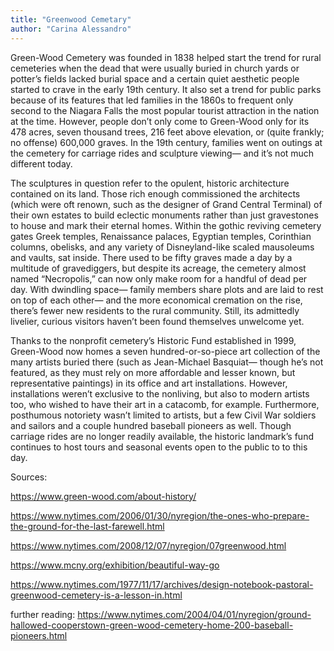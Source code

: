 ```yaml
---
title: "Greenwood Cemetary"
author: "Carina Alessandro"
---
```


Green-Wood Cemetery was founded in 1838 helped start the trend for rural cemeteries when the dead that were usually buried in church yards or potter’s fields lacked burial space and a certain quiet aesthetic people started to crave in the early 19th century. It also set a trend for public parks because of its features that led families in the 1860s to frequent only second to the Niagara Falls the most popular tourist attraction in the nation at the time.
However, people don’t only come to Green-Wood only for its 478 acres, seven thousand trees, 216 feet above elevation, or (quite frankly; no offense) 600,000 graves. In the 19th century, families went on outings at the cemetery for carriage rides and sculpture viewing— and it’s not much different today.

The sculptures in question refer to the opulent, historic architecture contained on its land. Those rich enough commissioned the architects (which were oft renown, such as the designer of Grand Central Terminal) of their own estates to build eclectic monuments rather than just gravestones to house and mark their eternal homes. Within the gothic reviving cemetery gates Greek temples, Renaissance palaces, Egyptian temples, Corinthian columns, obelisks, and any variety of Disneyland-like scaled mausoleums and vaults, sat inside. There used to be fifty graves made a day by a multitude of gravediggers, but despite its acreage, the cemetery almost named “Necropolis,” can now only make room for a handful of dead per day. With dwindling space— family members share plots and are laid to rest on top of each other— and the more economical cremation on the rise, there’s fewer new residents to the rural community. Still, its admittedly livelier, curious visitors haven’t been found themselves unwelcome yet.

Thanks to the nonprofit cemetery’s Historic Fund established in 1999, Green-Wood now homes a seven hundred-or-so-piece art collection of the many artists buried there (such as Jean-Michael Basquiat— though he’s not featured, as they must rely on more affordable and lesser known, but representative paintings) in its office and art installations. However, installations weren’t exclusive to the nonliving, but also to modern artists too, who wished to have their art in a catacomb, for example. Furthermore, posthumous notoriety wasn’t limited to artists, but a few Civil War soldiers and sailors and a couple hundred baseball pioneers as well. Though carriage rides are no longer readily available, the historic landmark’s fund continues to host tours and seasonal events open to the public to to this day.

Sources:

[https://www.green-wood.com/about-history/](https://www.green-wood.com/about-history/)

[https://www.nytimes.com/2006/01/30/nyregion/the-ones-who-prepare-the-ground-for-the-last-farewell.html](https://www.nytimes.com/2006/01/30/nyregion/the-ones-who-prepare-the-ground-for-the-last-farewell.html)

[https://www.nytimes.com/2008/12/07/nyregion/07greenwood.html](https://www.nytimes.com/2008/12/07/nyregion/07greenwood.html)

[https://www.mcny.org/exhibition/beautiful-way-go](https://www.mcny.org/exhibition/beautiful-way-go)

[https://www.nytimes.com/1977/11/17/archives/design-notebook-pastoral-greenwood-cemetery-is-a-lesson-in.html](https://www.nytimes.com/1977/11/17/archives/design-notebook-pastoral-greenwood-cemetery-is-a-lesson-in.html)

further reading: [https://www.nytimes.com/2004/04/01/nyregion/ground-hallowed-cooperstown-green-wood-cemetery-home-200-baseball-pioneers.html](https://www.nytimes.com/2004/04/01/nyregion/ground-hallowed-cooperstown-green-wood-cemetery-home-200-baseball-pioneers.html)
